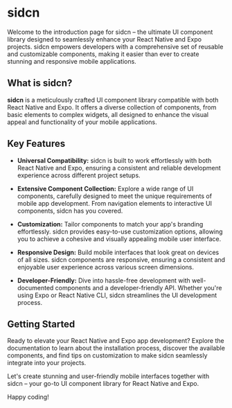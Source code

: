 # sidcn

Welcome to the introduction page for sidcn – the ultimate UI component library designed to seamlessly enhance your React Native and Expo projects. sidcn empowers developers with a comprehensive set of reusable and customizable components, making it easier than ever to create stunning and responsive mobile applications.

## What is sidcn?

**sidcn** is a meticulously crafted UI component library compatible with both React Native and Expo. It offers a diverse collection of components, from basic elements to complex widgets, all designed to enhance the visual appeal and functionality of your mobile applications.

## Key Features

- **Universal Compatibility:** sidcn is built to work effortlessly with both React Native and Expo, ensuring a consistent and reliable development experience across different project setups.

- **Extensive Component Collection:** Explore a wide range of UI components, carefully designed to meet the unique requirements of mobile app development. From navigation elements to interactive UI components, sidcn has you covered.

- **Customization:** Tailor components to match your app's branding effortlessly. sidcn provides easy-to-use customization options, allowing you to achieve a cohesive and visually appealing mobile user interface.

- **Responsive Design:** Build mobile interfaces that look great on devices of all sizes. sidcn components are responsive, ensuring a consistent and enjoyable user experience across various screen dimensions.

- **Developer-Friendly:** Dive into hassle-free development with well-documented components and a developer-friendly API. Whether you're using Expo or React Native CLI, sidcn streamlines the UI development process.

## Getting Started

Ready to elevate your React Native and Expo app development? Explore the documentation to learn about the installation process, discover the available components, and find tips on customization to make sidcn seamlessly integrate into your projects.

Let's create stunning and user-friendly mobile interfaces together with sidcn – your go-to UI component library for React Native and Expo.

Happy coding!
